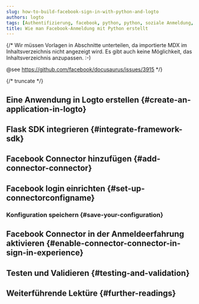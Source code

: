 ```yaml
---
slug: how-to-build-facebook-sign-in-with-python-and-logto
authors: logto
tags: [Authentifizierung, facebook, python, python, soziale Anmeldung, Anmeldung, Login]
title: Wie man Facebook-Anmeldung mit Python erstellt
---
```


{/*
  Wir müssen Vorlagen in Abschnitte unterteilen, da importierte MDX im Inhaltsverzeichnis nicht angezeigt wird.
  Es gibt auch keine Möglichkeit, das Inhaltsverzeichnis anzupassen. :-)

  @see https://github.com/facebook/docusaurus/issues/3915
*/}




{/* truncate */}

<Intro connector={connector} sdk="Python" link="https://www.python.org" />

## Eine Anwendung in Logto erstellen \{#create-an-application-in-logto}

<CreateApplication type="Traditionelle Webanwendung" framework="Flask" />

## Flask SDK integrieren \{#integrate-framework-sdk}

<IntegrateSdk />

## Facebook Connector hinzufügen \{#add-connector-connector}

<AddSocialConnector connector={connector} framework="Flask" />

## Facebook login einrichten \{#set-up-connectorconfigname}

<ConnectorGuide />

### Konfiguration speichern \{#save-your-configuration}

<SaveYourConfiguration connector={connector} />

## Facebook Connector in der Anmeldeerfahrung aktivieren \{#enable-connector-connector-in-sign-in-experience}

<EnableSocialConnector connector={connector} />

## Testen und Validieren \{#testing-and-validation}

<TestingAndValidation connector={connector} sdk="Python" />

## Weiterführende Lektüre \{#further-readings}

<FurtherReadings />